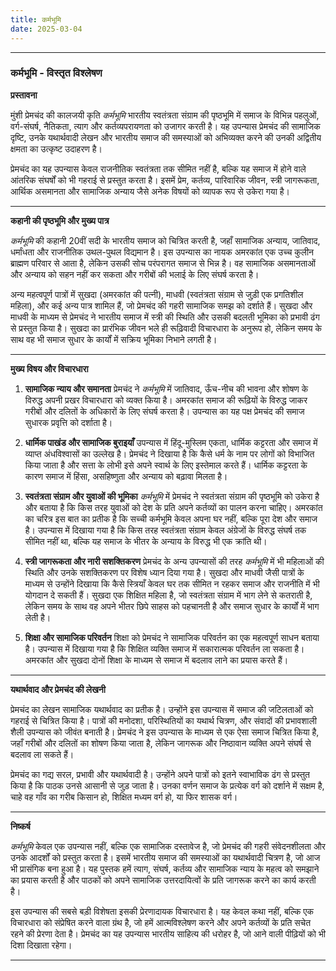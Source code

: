 ```yaml
---
title: कर्मभूमि
date: 2025-03-04
---
```


---

### कर्मभूमि - विस्तृत विश्लेषण

**प्रस्तावना**

मुंशी प्रेमचंद की कालजयी कृति _कर्मभूमि_ भारतीय स्वतंत्रता संग्राम की पृष्ठभूमि में समाज के विभिन्न पहलुओं, वर्ग-संघर्ष, नैतिकता, त्याग और कर्तव्यपरायणता को उजागर करती है। यह उपन्यास प्रेमचंद की सामाजिक दृष्टि, उनके यथार्थवादी लेखन और भारतीय समाज की समस्याओं को अभिव्यक्त करने की उनकी अद्वितीय क्षमता का उत्कृष्ट उदाहरण है।

प्रेमचंद का यह उपन्यास केवल राजनीतिक स्वतंत्रता तक सीमित नहीं है, बल्कि यह समाज में होने वाले आंतरिक संघर्षों को भी गहराई से प्रस्तुत करता है। इसमें प्रेम, कर्तव्य, पारिवारिक जीवन, स्त्री जागरूकता, आर्थिक असमानता और सामाजिक अन्याय जैसे अनेक विषयों को व्यापक रूप से उकेरा गया है।

---

**कहानी की पृष्ठभूमि और मुख्य पात्र**

_कर्मभूमि_ की कहानी 20वीं सदी के भारतीय समाज को चित्रित करती है, जहाँ सामाजिक अन्याय, जातिवाद, धर्मांधता और राजनीतिक उथल-पुथल विद्यमान है। इस उपन्यास का नायक अमरकांत एक उच्च कुलीन ब्राह्मण परिवार से आता है, लेकिन उसकी सोच परंपरागत समाज से भिन्न है। वह सामाजिक असमानताओं और अन्याय को सहन नहीं कर सकता और गरीबों की भलाई के लिए संघर्ष करता है।

अन्य महत्वपूर्ण पात्रों में सुखदा (अमरकांत की पत्नी), माधवी (स्वतंत्रता संग्राम से जुड़ी एक प्रगतिशील महिला), और कई अन्य पात्र शामिल हैं, जो प्रेमचंद की गहरी सामाजिक समझ को दर्शाते हैं। सुखदा और माधवी के माध्यम से प्रेमचंद ने भारतीय समाज में स्त्री की स्थिति और उसकी बदलती भूमिका को प्रभावी ढंग से प्रस्तुत किया है। सुखदा का प्रारंभिक जीवन भले ही रूढ़िवादी विचारधारा के अनुरूप हो, लेकिन समय के साथ वह भी समाज सुधार के कार्यों में सक्रिय भूमिका निभाने लगती है।

---

**मुख्य विषय और विचारधारा**

1. **सामाजिक न्याय और समानता**
   प्रेमचंद ने _कर्मभूमि_ में जातिवाद, ऊँच-नीच की भावना और शोषण के विरुद्ध अपनी प्रखर विचारधारा को व्यक्त किया है। अमरकांत समाज की रूढ़ियों के विरुद्ध जाकर गरीबों और दलितों के अधिकारों के लिए संघर्ष करता है। उपन्यास का यह पक्ष प्रेमचंद की समाज सुधारक प्रवृत्ति को दर्शाता है।

2. **धार्मिक पाखंड और सामाजिक बुराइयाँ**
   उपन्यास में हिंदू-मुस्लिम एकता, धार्मिक कट्टरता और समाज में व्याप्त अंधविश्वासों का उल्लेख है। प्रेमचंद ने दिखाया है कि कैसे धर्म के नाम पर लोगों को विभाजित किया जाता है और सत्ता के लोभी इसे अपने स्वार्थ के लिए इस्तेमाल करते हैं। धार्मिक कट्टरता के कारण समाज में हिंसा, असहिष्णुता और अन्याय को बढ़ावा मिलता है।

3. **स्वतंत्रता संग्राम और युवाओं की भूमिका**
   _कर्मभूमि_ में प्रेमचंद ने स्वतंत्रता संग्राम की पृष्ठभूमि को उकेरा है और बताया है कि किस तरह युवाओं को देश के प्रति अपने कर्तव्यों का पालन करना चाहिए। अमरकांत का चरित्र इस बात का प्रतीक है कि सच्ची कर्मभूमि केवल अपना घर नहीं, बल्कि पूरा देश और समाज है। उपन्यास में दिखाया गया है कि किस तरह स्वतंत्रता संग्राम केवल अंग्रेजों के विरुद्ध संघर्ष तक सीमित नहीं था, बल्कि यह समाज के भीतर के अन्याय के विरुद्ध भी एक क्रांति थी।

4. **स्त्री जागरूकता और नारी सशक्तिकरण**
   प्रेमचंद के अन्य उपन्यासों की तरह _कर्मभूमि_ में भी महिलाओं की स्थिति और उनके सशक्तिकरण पर विशेष ध्यान दिया गया है। सुखदा और माधवी जैसी पात्रों के माध्यम से उन्होंने दिखाया कि कैसे स्त्रियाँ केवल घर तक सीमित न रहकर समाज और राजनीति में भी योगदान दे सकती हैं। सुखदा एक शिक्षित महिला है, जो स्वतंत्रता संग्राम में भाग लेने से कतराती है, लेकिन समय के साथ वह अपने भीतर छिपे साहस को पहचानती है और समाज सुधार के कार्यों में भाग लेती है।

5. **शिक्षा और सामाजिक परिवर्तन**
   शिक्षा को प्रेमचंद ने सामाजिक परिवर्तन का एक महत्वपूर्ण साधन बताया है। उपन्यास में दिखाया गया है कि शिक्षित व्यक्ति समाज में सकारात्मक परिवर्तन ला सकता है। अमरकांत और सुखदा दोनों शिक्षा के माध्यम से समाज में बदलाव लाने का प्रयास करते हैं।

---

**यथार्थवाद और प्रेमचंद की लेखनी**

प्रेमचंद का लेखन सामाजिक यथार्थवाद का प्रतीक है। उन्होंने इस उपन्यास में समाज की जटिलताओं को गहराई से चित्रित किया है। पात्रों की मनोदशा, परिस्थितियों का यथार्थ चित्रण, और संवादों की प्रभावशाली शैली उपन्यास को जीवंत बनाती है। प्रेमचंद ने इस उपन्यास के माध्यम से एक ऐसा समाज चित्रित किया है, जहाँ गरीबों और दलितों का शोषण किया जाता है, लेकिन जागरूक और निष्ठावान व्यक्ति अपने संघर्ष से बदलाव ला सकते हैं।

प्रेमचंद का गद्य सरल, प्रभावी और यथार्थवादी है। उन्होंने अपने पात्रों को इतने स्वाभाविक ढंग से प्रस्तुत किया है कि पाठक उनसे आसानी से जुड़ जाता है। उनका वर्णन समाज के प्रत्येक वर्ग को दर्शाने में सक्षम है, चाहे वह गाँव का गरीब किसान हो, शिक्षित मध्यम वर्ग हो, या फिर शासक वर्ग।

---

**निष्कर्ष**

_कर्मभूमि_ केवल एक उपन्यास नहीं, बल्कि एक सामाजिक दस्तावेज है, जो प्रेमचंद की गहरी संवेदनशीलता और उनके आदर्शों को प्रस्तुत करता है। इसमें भारतीय समाज की समस्याओं का यथार्थवादी चित्रण है, जो आज भी प्रासंगिक बना हुआ है। यह पुस्तक हमें त्याग, संघर्ष, कर्तव्य और सामाजिक न्याय के महत्व को समझाने का प्रयास करती है और पाठकों को अपने सामाजिक उत्तरदायित्वों के प्रति जागरूक करने का कार्य करती है।

इस उपन्यास की सबसे बड़ी विशेषता इसकी प्रेरणादायक विचारधारा है। यह केवल कथा नहीं, बल्कि एक विचारधारा को संप्रेषित करने वाला ग्रंथ है, जो हमें आत्मविश्लेषण करने और अपने कर्तव्यों के प्रति सचेत रहने की प्रेरणा देता है। प्रेमचंद का यह उपन्यास भारतीय साहित्य की धरोहर है, जो आने वाली पीढ़ियों को भी दिशा दिखाता रहेगा।

---
